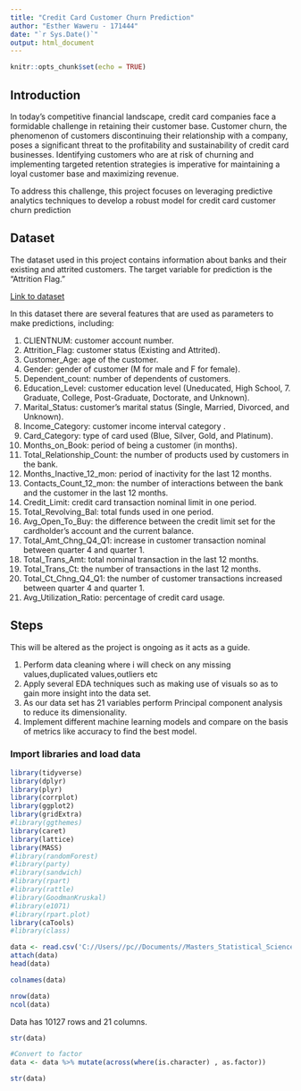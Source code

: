 ---
title: "Credit Card Customer Churn Prediction"
author: "Esther Waweru - 171444"
date: "`r Sys.Date()`"
output: html_document
---

```{r setup, include=FALSE}
knitr::opts_chunk$set(echo = TRUE)
```

## Introduction

In today's competitive financial landscape, credit card companies face a formidable challenge in retaining their customer base. Customer churn, the phenomenon of customers discontinuing their relationship with a company, poses a significant threat to the profitability and sustainability of credit card businesses. Identifying customers who are at risk of churning and implementing targeted retention strategies is imperative for maintaining a loyal customer base and maximizing revenue.

To address this challenge, this project focuses on leveraging predictive analytics techniques to develop a robust model for credit card customer churn prediction

## Dataset 

The dataset used in this project contains information about banks and their existing and attrited customers. The target variable for prediction is the "Attrition Flag."

[Link to dataset](https://www.kaggle.com/datasets/manjuahuja/bank-churner?resource=download)

In this dataset there are several features that are used as parameters to make predictions, including:

1. CLIENTNUM: customer account number.
2. Attrition_Flag: customer status (Existing and Attrited).
3. Customer_Age: age of the customer.
4. Gender: gender of customer (M for male and F for female).
5. Dependent_count: number of dependents of customers.
6. Education_Level: customer education level (Uneducated, High School, 7. Graduate, College, Post-Graduate, Doctorate, and Unknown).
7. Marital_Status: customer's marital status (Single, Married, Divorced, and Unknown).
8. Income_Category: customer income interval category .
9. Card_Category: type of card used (Blue, Silver, Gold, and Platinum).
10. Months_on_Book: period of being a customer (in months).
11. Total_Relationship_Count: the number of products used by customers in the bank.
12. Months_Inactive_12_mon: period of inactivity for the last 12 months.
13. Contacts_Count_12_mon: the number of interactions between the bank and the customer in the last 12 months.
14. Credit_Limit: credit card transaction nominal limit in one period.
15. Total_Revolving_Bal: total funds used in one period.
16. Avg_Open_To_Buy: the difference between the credit limit set for the cardholder's account and the current balance.
17. Total_Amt_Chng_Q4_Q1: increase in customer transaction nominal between quarter 4 and quarter 1.
18. Total_Trans_Amt: total nominal transaction in the last 12 months.
19. Total_Trans_Ct: the number of transactions in the last 12 months.
20. Total_Ct_Chng_Q4_Q1: the number of customer transactions increased between quarter 4 and quarter 1.
21. Avg_Utilization_Ratio: percentage of credit card usage.


## Steps

This will be altered as the project is ongoing as it acts as a guide.

1. Perform data cleaning where i will check on any missing values,duplicated values,outliers etc
2. Apply several EDA techniques such as making use of visuals so as to gain more insight into the data set.
3. As our data set has 21 variables perform Principal component analysis to reduce its dimensionality.
4. Implement different machine learning models and compare on the basis of metrics like accuracy to find the best model.


### Import libraries and load data
```{r}
library(tidyverse)
library(dplyr)
library(plyr)
library(corrplot)
library(ggplot2)
library(gridExtra)
#library(ggthemes)
library(caret)
library(lattice)
library(MASS)
#library(randomForest)
#library(party)
#library(sandwich)
#library(rpart)
#library(rattle)
#library(GoodmanKruskal)
#library(e1071)
#library(rpart.plot)
library(caTools)
#library(class)
```

```{r}
data <- read.csv('C://Users//pc//Documents//Masters_Statistical_Sciences//Module 3//Multivariate data analysis//Project//Dataset//BankChurners.csv//BankChurners.csv')
attach(data)
head(data)
```
```{r}
colnames(data)
```

```{r}
nrow(data)
ncol(data)
```

Data has 10127 rows and 21 columns.

```{r}
str(data)
```

```{r}
#Convert to factor 
data <- data %>% mutate(across(where(is.character) , as.factor))

str(data)
```

